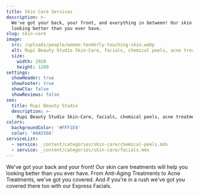 ```yaml
---
title: Skin Care Services
description: >-
  We've got your back, your front, and everything in between! Our skin care treatments will help you
  looking better than you ever have.
slug: skin-care
image:
  src: /uploads/people/woman-tenderly-touching-skin.webp
  alt: Rupi Beauty Studio Skin-Care, facials, chemical peels, acne treatments, and anti-aging
  size:
    width: 1920
    height: 1280
settings:
  showHeader: true
  showFooter: true
  showCta: false
  showReviews: false
seo:
  title: Rupi Beauty Studio
  description: >-
    Rupi Beauty Studio Skin-Care, facials, chemical peels, acne treatments, and anti-agings
colors:
  backgroundColor: '#FFF1E4'
  color: '#4A5568'
serviceList:
  - service: _content/categories/skin-care/chemical-peels.mdx
  - service: _content/categories/skin-care/facials.mdx
---
```


We've got your back and your front! Our skin care treatments will help you looking better than you ever have. From Anti-Aging Treatments to Acne Treatments, we've got you covered. And if you're in a rush we've got you covered there too with our Express Facials.

